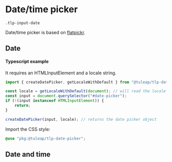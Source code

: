 

<Meta of={DatePickerStories}/>

# Date/time picker

<code>.tlp-input-date</code>

Date/time picker is based on <a href="https://flatpickr.js.org/">flatpickr</a>.

## Date

<Canvas withToolbar={true} of={DatePickerStories.DatePicker}></Canvas>

#### Typescript example

It requires an HTMLInputElement and a locale string.
```typescript
import { createDatePicker, getLocaleWithDefault } from "@tuleap/tlp-date-picker";

const locale = getLocaleWithDefault(document); // will read the locale string like "en_US" from the document body
const input = document.querySelector("#date-picker");
if (!(input instanceof HTMLInputElement)) {
    return;
}

createDatePicker(input, locale); // returns the date picker object
```

Import the CSS style:
```scss
@use "pkg:@tuleap/tlp-date-picker";
```

## Date and time

<Canvas withToolbar={true} of={DatePickerStories.DateTimePicker}></Canvas>

